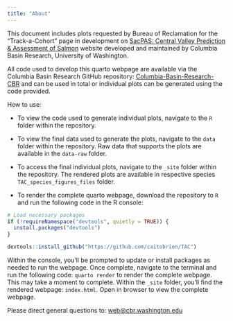 ```yaml
---
title: "About"
---
```


This document includes plots requested by Bureau of Reclamation for the "Track-a-Cohort" page in development on [SacPAS: Central Valley Prediction & Assessment of Salmon](https://www.cbr.washington.edu/sacramento/) website developed and maintained by Columbia Basin Research, University of Washington.

All code used to develop this quarto webpage are available via the Columbia Basin Research GitHub repository: [Columbia-Basin-Research-CBR](https://github.com/caitobrien/TAC) and can be used in total or individual plots can be generated using the code provided.

How to use:

-   To view the code used to generate individual plots, navigate to the `R` folder within the repository.

-   To view the final data used to generate the plots, navigate to the `data` folder within the repository. Raw data that supports the plots are available in the `data-raw` folder.

-   To access the final individual plots, navigate to the `_site` folder within the repository. The rendered plots are available in respective species `TAC_species_figures_files` folder.

-   To render the complete quarto webpage, download the repository to `R` and run the following code in the R console:

```r

# Load necessary packages
if (!requireNamespace("devtools", quietly = TRUE)) {
  install.packages("devtools")
}

devtools::install_github("https://github.com/caitobrien/TAC")
```

Within the console, you'll be prompted to update or install packages as needed to run the webpage. Once complete, navigate to the terminal and run the following code:
`quarto render` to render the complete webpage. This may take a moment to complete. Within the `_site` folder, you'll find the rendered webpage: `index.html`. Open in browser to view the complete webpage.




Please direct general questions to: [web@cbr.washington.edu](mailto:web@cbr.washington.edu?subject=Feedback&body=Hi%20there,)
